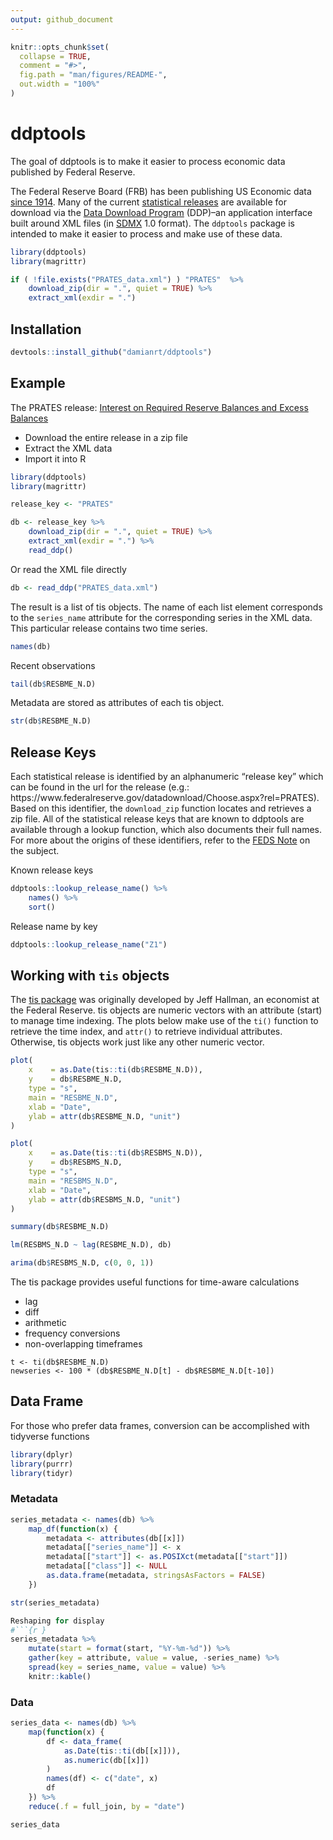 ```yaml
---
output: github_document
---
```


<!-- README.md is generated from README.Rmd. Please edit that file -->

```r
knitr::opts_chunk$set(
  collapse = TRUE,
  comment = "#>",
  fig.path = "man/figures/README-",
  out.width = "100%"
)
```
# ddptools

The goal of ddptools is to make it easier to process economic data published by Federal Reserve. 


The Federal Reserve Board (FRB) has been publishing US Economic data [since 1914](https://www.federalreserve.gov/econresdata/feds/2016/files/2016016pap.pdf). Many of the current [statistical releases](https://www.federalreserve.gov/data.htm) are available for download via the [Data Download Program](https://www.federalreserve.gov/datadownload/) (DDP)--an application interface built around XML files (in [SDMX](https://sdmx.org/) 1.0 format). The `ddptools` package is intended to make it easier to process and make use of these data. 


```r
library(ddptools)
library(magrittr)

if ( !file.exists("PRATES_data.xml") ) "PRATES"  %>%
    download_zip(dir = ".", quiet = TRUE) %>%
    extract_xml(exdir = ".")
```


## Installation

```r 
devtools::install_github("damianrt/ddptools")
```

## Example

The PRATES release: [Interest on Required Reserve Balances and Excess Balances](https://www.federalreserve.gov/monetarypolicy/reqresbalances.htm)

* Download the entire release in a zip file
* Extract the XML data
* Import it into R

```r
library(ddptools)
library(magrittr)

release_key <- "PRATES"

db <- release_key %>%
    download_zip(dir = ".", quiet = TRUE) %>%
    extract_xml(exdir = ".") %>%
    read_ddp()
```

Or read the XML file directly
```r
db <- read_ddp("PRATES_data.xml")
```


The result is a list of tis objects. The name of each list element corresponds to the `series_name` attribute for the corresponding series in the XML data. This particular release contains two time series.
```r
names(db)
```

Recent observations
```r
tail(db$RESBME_N.D)
```

Metadata are stored as attributes of each tis object.
```r
str(db$RESBME_N.D)
```


## Release Keys

Each statistical release is identified by an alphanumeric "release key" which can be found in the url for the release (e.g.: https://www.federalreserve.gov/datadownload/Choose.aspx?rel=PRATES). Based on this identifier, the `download_zip` function locates and retrieves a zip file. All of the statistical release keys that are known to ddptools are available through a lookup function, which also documents their full names.  For more about the origins of these identifiers, refer to the [FEDS Note](https://www.federalreserve.gov/econresdata/feds/2016/files/2016016pap.pdf) on the subject.

Known release keys
```r
ddptools::lookup_release_name() %>% 
    names() %>%
    sort()
```

Release name by key
```r
ddptools::lookup_release_name("Z1")
```

## Working with `tis` objects

The [tis package](https://cran.r-project.org/web/packages/tis/index.html) was originally developed by Jeff Hallman, an economist at the Federal Reserve. tis objects are numeric vectors with an attribute (start) to manage time indexing.  The plots below make use of the `ti()` function to retrieve the time index, and `attr()` to retrieve individual attributes. Otherwise, tis objects work just like any other numeric vector.

```r
plot(
    x    = as.Date(tis::ti(db$RESBME_N.D)),
    y    = db$RESBME_N.D,
    type = "s",
    main = "RESBME_N.D",
    xlab = "Date",
    ylab = attr(db$RESBME_N.D, "unit")
)

plot(
    x    = as.Date(tis::ti(db$RESBMS_N.D)),
    y    = db$RESBMS_N.D,
    type = "s",
    main = "RESBMS_N.D",
    xlab = "Date",
    ylab = attr(db$RESBMS_N.D, "unit")
)
```

```r
summary(db$RESBME_N.D)
```

```r
lm(RESBMS_N.D ~ lag(RESBME_N.D), db)
```

```r
arima(db$RESBMS_N.D, c(0, 0, 1))
```

The tis package provides useful functions for time-aware calculations

* lag
* diff
* arithmetic
* frequency conversions
* non-overlapping timeframes

```
t <- ti(db$RESBME_N.D)
newseries <- 100 * (db$RESBME_N.D[t] - db$RESBME_N.D[t-10])
```

## Data Frame

For those who prefer data frames, conversion can be accomplished with tidyverse functions
```r
library(dplyr)
library(purrr)
library(tidyr)
```

### Metadata
```r
series_metadata <- names(db) %>%
    map_df(function(x) {
        metadata <- attributes(db[[x]])
        metadata[["series_name"]] <- x
        metadata[["start"]] <- as.POSIXct(metadata[["start"]])
        metadata[["class"]] <- NULL
        as.data.frame(metadata, stringsAsFactors = FALSE)
    }) 

str(series_metadata)
```

```r
Reshaping for display
#```{r }
series_metadata %>% 
    mutate(start = format(start, "%Y-%m-%d")) %>%
    gather(key = attribute, value = value, -series_name) %>%
    spread(key = series_name, value = value) %>%
    knitr::kable()
```


### Data
```r
series_data <- names(db) %>%
    map(function(x) {
        df <- data_frame(
            as.Date(tis::ti(db[[x]])), 
            as.numeric(db[[x]])
        )
        names(df) <- c("date", x)
        df
    }) %>%
    reduce(.f = full_join, by = "date")
```


```r
series_data 
```


